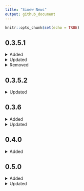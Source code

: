 ```yaml
---
title: "Sinew News"
output: github_document
---
```


```r
knitr::opts_chunk$set(echo = TRUE)
```
## 0.3.5.1

<details>
<summary>Added</summary>

  - `NEWS.md` file to track changes to the package.
  - [pretty_namespaces](https://yonicd.github.io/sinew/reference/pretty_namespace.html)
    - Function that autoappends namespace to functions in script by searchpath order.
  - [create_yml](https://yonicd.github.io/sinew/reference/create_yml.html)
    - Functions that creates `_sinewconfig.yml` in the current project root directory, and updates `.Rbuildignore`.

</details>

<details>
<summary>Updated</summary>

  - [makeImport](https://yonicd.github.io/sinew/reference/make_import.html)
    - Writes directly to DESCRIPTION file. 
  - [untangle](https://yonicd.github.io/sinew/reference/untangle.html) 
    - Create the `body.R` file in the working directory instead of the directory where the functions are created.
    - Naming scheme for files is updated to replace all `.` in function names to `_`.

</details>

<details>
<summary>Removed</summary>

  - [makeImport](https://yonicd.github.io/sinew/reference/make_import.html)
    - does not create namespace output

</details>

## 0.3.5.2

<details>
<summary>Updated</summary>

  - Fixed bug in `pretty_namespace` when global env is empty.

</details>

## 0.3.6

<details>
<summary>Added</summary>

  - `pretty_namespace`
    - add console summary output for changes in file

</details>

<details>
<summary>Updated</summary>

  - Fixed bugs in `pretty_namespace`
    - correct shift in lines with multiple namespaces
    - search only exported namespace functions
    - function split up into smaller functions found in pretty_utils

</details>

## 0.4.0

<details>
<summary>
Added
</summary>

-   `make_force_packages`
    -   create lists for usage with `pretty_namespace` force argument.

</details>

## 0.5.0

<details>
<summary>Added</summary>

  - Add snakecase versions of function names `make_dictionary()`, `make_oxygen()`, and `make_oxy_file()`
  - `makeOxygen()`
    - Create column descrition for data frame documentation using column label attributes if `use_labels = TRUE` 
    - Add support for documenting vector data objects
    - Copy documentation to clipbboard with `{clipr}` (#74) if `copy = TRUE` 
    - Add option to use Markdown-style documentation (converted with `{roxygen2md}` (#78)  if `markdown = TRUE`
    - Add title and description argument to optionally override placeholder values
  - `makeOxyFile()`
    - Expose added parameters from `makeOxygen()`: `print` (default to `FALSE`) and `markdown`
    - Add `dir.out` parameter to allow saving to custom directory
    
</details>

<details>
<summary>Updated</summary>

  - Adopt `{cli}` package for errors, warnings, and messages and drop `{crayon}` package
  - `makeDictionary()`
    - Fixed bug with handling of file path inputs

</details>